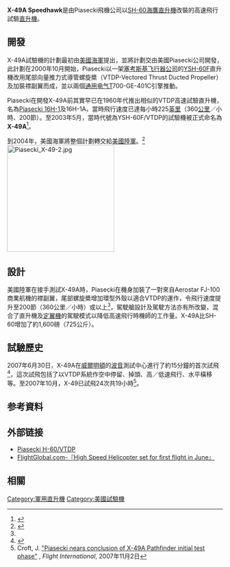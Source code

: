 {{Infobox Aircraft
 |name= X-49 "Speedhawk"
 |image= image:Piasecki X-49-3.jpg
 |caption= 
 |type = 高速飛行試驗[[直升機|直升機]]
 |manufacturer = [[西科斯基飞行器公司|塞考斯基]]（原產）<br/>Piasecki（改裝及試驗） 
 |designer=
 |first flight = 2007年7月30日
 |introduced = 
 |retired=
 |status = 開發中
 |primary user= [[美國陸軍|美國陸軍]]
 |more users =
 |produced = 
 |number built = 1架
 |unit cost =
 |developed from = [[SH-60海鷹直升機|SH-60海鷹直升機]]
 |variants with their own articles = 
}}
'''X-49A Speedhawk'''是由Piasecki飛機公司以[[SH-60海鷹直升機|SH-60海鷹直升機]]改裝的高速飛行試驗[[直升機|直升機]]。

== 開發 ==
X-49A試驗機的計劃最初由[[美國海軍|美國海軍]]提出，並將計劃交由美國Piasecki公司開發，此計劃在2000年10月開始，Piasecki以一架[[塞考斯基飞行器公司|塞考斯基飞行器公司]]的[[SH-60海鷹直升機|YSH-60F]]直升機改用尾部向量推力式導管螺旋槳（VTDP-Vectored Thrust Ducted Propeller）及加裝襟副翼而成，並以兩個[[美国通用电气公司|通用电气]]T700-GE-401C引擎推動。

Piasecki在開發X-49A前其實早已在1960年代推出相似的VTDP高速試驗直升機，名為[[Piasecki_16H|Piasecki 16H-1]]及16H-1A，當時飛行速度已達每小時225[[英里|英里]]（360[[公里|公里]]／小時、200節）。至2003年5月，當時代號為YSH-60F/VTDP的試驗機被正式命名為'''X-49A'''<ref>{{Cite web |url=http://www.designation-systems.net/usmilav/412015-L(addendum).html |title=DOD 4120.15-L - Addendum on Designation-Systems.Net |accessdate=2007-11-13 |archive-date=2013-07-07 |archive-url=https://www.webcitation.org/6HvCbK4Pq?url=http://www.designation-systems.net/usmilav/412015-L(addendum).html |dead-url=no }}</ref>。

到2004年，美國海軍將整個計劃轉交給[[美國陸軍|美國陸軍]]。<ref name = "Flight Global 2006-01-03">{{cite web |url=http://www.flightglobal.com/articles/2006/01/03/203890/funding-may-block-x-49-progress.html |title=Funding may block X-49 progress |accessdate=2007年7月3日 |author=Graham Warwick |date=2006年1月3日 |work= |publisher=FlightGlobal.com |archive-date=2011年5月20日 |archive-url=https://web.archive.org/web/20110520105236/http://www.flightglobal.com/articles/2006/01/03/203890/funding-may-block-x-49-progress.html }}</ref>
[[File:Piasecki_X-49-2.jpg|250px]]

== 設計 ==
美國陸軍在接手測試X-49A時，Piasecki在機身加裝了一對來自Aerostar FJ-100商業航機的襟副翼，尾部螺旋槳增加環型外殼以適合VTDP的運作，令飛行速度提升至200節（360公里／小時）或以上<ref name = "Flight Global 2007-07-03"/>，駕駛艙設計及駕駛方法亦有所改變，混合了直升機及[[定翼機|定翼機]]的駕駛模式以降低高速飛行時機師的工作量。X-49A比SH-60增加了約1,600磅（725公斤）。

== 試驗歷史 ==
2007年6月30日，X-49A在[[威爾明頓_(德拉瓦州)|威爾明頓]]的[[波音|波音]]測試中心進行了約15分鐘的首次試飛<ref name = "Flight Global 2007-07-03">{{cite web |url=http://www.flightglobal.com/articles/2007/07/03/215329/picture-piasecki-flies-x-49a-speedhawk-compound-helicopter.html |title=Piasecki flies X-49A SpeedHawk compound helicopter |accessdate=2007年7月3日 |author=Graham Warwick |date=2007年7月3日 |work= |publisher=FlightGlobal.com |archive-date=2011年5月20日 |archive-url=https://web.archive.org/web/20110520110952/http://www.flightglobal.com/articles/2007/07/03/215329/picture-piasecki-flies-x-49a-speedhawk-compound-helicopter.html }}</ref>，這次試飛包括了以VTDP系統作空中停留、掉頭、高／低速飛行、水平橫移等。至2007年10月，X-49已試飛24次共19小時<ref>Croft, J. [http://www.flightglobal.com/articles/2007/11/02/219111/piasecki-nears-conclusion-of-x-49a-pathfinder-initial-test.html "Piasecki nears conclusion of X-49A Pathfinder initial test phase"] {{Wayback|url=http://www.flightglobal.com/articles/2007/11/02/219111/piasecki-nears-conclusion-of-x-49a-pathfinder-initial-test.html |date=20080906225750 }}, ''Flight International'', 2007年11月2日</ref>。

== 参考資料 ==
{{Reflist}}

== 外部链接 ==
* [https://web.archive.org/web/20071022023704/http://avia.russian.ee/helicopters_eng/piasecki_h-60.php Piasecki H-60/VTDP]
* [http://www.flightglobal.com/articles/2007/05/30/214315/high-speed-helicopter-set-for-first-flight-in-june.html FlightGlobal.com-『High Speed Helicopter set for first flight in June』] {{Wayback|url=http://www.flightglobal.com/articles/2007/05/30/214315/high-speed-helicopter-set-for-first-flight-in-june.html |date=20110520101415 }}

== 相關 ==
{{aircontent
|related= 
* [[SH-60海鷹直升機|SH-60海鷹直升機]]
|sequence=
|similar aircraft=
* [[Piasecki_16H|Piasecki 16H]]
* [[塞考斯基X2|塞考斯基X2]]
|see also=
{{X-planes}}
}}

[[Category:軍用直升機|Category:軍用直升機]]
[[Category:美國試驗機|Category:美國試驗機]]